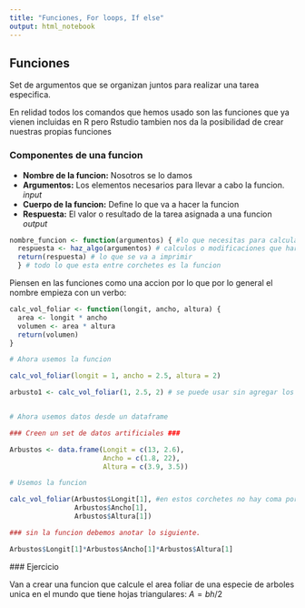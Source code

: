 ```yaml
---
title: "Funciones, For loops, If else"
output: html_notebook
---
```


## Funciones

Set de argumentos que se organizan juntos para realizar una tarea especifica.

En relidad todos los comandos que hemos usado son las funciones que ya vienen incluidas en R pero Rstudio tambien nos da la posibilidad de crear nuestras propias funciones

### Componentes de una funcion

* __Nombre de la funcion:__ Nosotros se lo damos
* __Argumentos:__ Los elementos necesarios para llevar a cabo la funcion. _input_
* __Cuerpo de la funcion:__ Define lo que va a hacer la funcion
* __Respuesta:__ El valor o resultado de la tarea asignada a una funcion _output_

```r

nombre_funcion <- function(argumentos) { #lo que necesitas para calcular la funcion
  respuesta <- haz_algo(argumentos) # calculos o modificaciones que haras con los argumentos
  return(respuesta) # lo que se va a imprimir
  } # todo lo que esta entre corchetes es la funcion
```
Piensen en las funciones como una accion por lo que por lo general el nombre empieza con un verbo:

```r
calc_vol_foliar <- function(longit, ancho, altura) {
  area <- longit * ancho
  volumen <- area * altura
  return(volumen)
}

# Ahora usemos la funcion

calc_vol_foliar(longit = 1, ancho = 2.5, altura = 2)

arbusto1 <- calc_vol_foliar(1, 2.5, 2) # se puede usar sin agregar los nombres de que son los numeros pero se deben poner en el mismo orden.Al agregar el objeto de "arbusto1" ya se guarda el objeto como un valor en el environment.


# Ahora usemos datos desde un dataframe

### Creen un set de datos artificiales ###

Arbustos <- data.frame(Longit = c(13, 2.6), 
                       Ancho = c(1.8, 22), 
                       Altura = c(3.9, 3.5))

# Usemos la funcion

calc_vol_foliar(Arbustos$Longit[1], #en estos corchetes no hay coma porque es una sola columna en una dimension
                Arbustos$Ancho[1],
                Arbustos$Altura[1])

### sin la funcion debemos anotar lo siguiente.

Arbustos$Longit[1]*Arbustos$Ancho[1]*Arbustos$Altura[1]


```

 ### Ejercicio
 
 Van a crear una funcion que calcule el area foliar de una especie de arboles unica en el mundo que tiene hojas triangulares: $A = bh/2$
